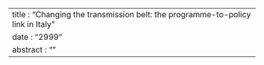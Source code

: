 ---
title : "Changing the transmission belt: the programme-to-policy link in Italy"
date : "2999"
abstract : ""
---